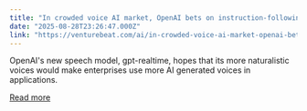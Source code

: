 ```yaml
---
title: "In crowded voice AI market, OpenAI bets on instruction-following and expressive speech to win enterprise adoption"
date: "2025-08-28T23:26:47.000Z"
link: "https://venturebeat.com/ai/in-crowded-voice-ai-market-openai-bets-on-instruction-following-and-expressive-speech-to-win-enterprise-adoption/"
---
```


OpenAI's new speech model, gpt-realtime, hopes that its more naturalistic voices would make enterprises use more AI generated voices in applications.

[Read more](https://venturebeat.com/ai/in-crowded-voice-ai-market-openai-bets-on-instruction-following-and-expressive-speech-to-win-enterprise-adoption/)

